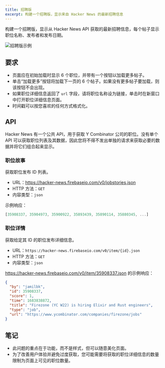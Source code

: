 ```yaml
---
title: 招聘版
excerpt: 构建一个招聘版，显示来自 Hacker News 的最新招聘信息
---
```


构建一个招聘版，显示从 Hacker News API 获取的最新招聘信息，每个帖子显示职位名称、发布者和发布日期。

![招聘版示例](/img/questions/job-board/job-board-example.png)

## 要求

* 页面应在初始加载时显示 6 个职位，并带有一个按钮以加载更多帖子。
* 单击“加载更多”按钮将加载下一页的 6 个帖子。如果没有更多帖子要加载，则该按钮不会出现。
* 如果职位详细信息返回了 `url` 字段，请将职位名称设为链接，单击时在新窗口中打开职位详细信息页面。
* 时间戳可以按您喜欢的任何方式格式化。

## API

Hacker News 有一个公共 API，用于获取 Y Combinator 公司的职位。没有单个 API 可以获取职位列表及其数据，因此您将不得不发出单独的请求来获取必要的数据并将它们组合起来显示。

### 职位故事

获取职位发布 ID 列表。

* URL：https://hacker-news.firebaseio.com/v0/jobstories.json
* HTTP 方法：`GET`
* 内容类型：`json`

示例响应：

```js
[35908337, 35904973, 35900922, 35893439, 35890114, 35880345, ...]
```

### 职位详情

获取给定其 ID 的职位发布详细信息。

* URL：`https://hacker-news.firebaseio.com/v0/item/{id}.json`
* HTTP 方法：`GET`
* 内容类型：`json`

https://hacker-news.firebaseio.com/v0/item/35908337.json 的示例响应：

```json
{
  "by": "jamilbk",
  "id": 35908337,
  "score": 1,
  "time": 1683838872,
  "title": "Firezone (YC W22) is hiring Elixir and Rust engineers",
  "type": "job",
  "url": "https://www.ycombinator.com/companies/firezone/jobs"
}
```

## 笔记

* 此问题的重点在于功能，而不是样式，但可以随意美化页面。
* 为了改善用户体验并避免过度获取，您可能需要将获取的职位详细信息的数量限制为页面上可见的职位数量。
